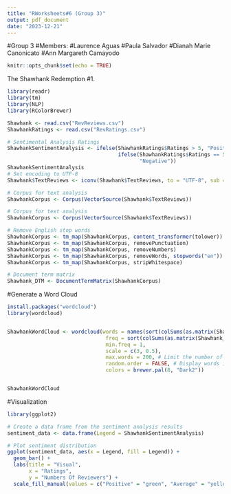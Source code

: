 ```yaml
---
title: "RWorksheets#6 (Group 3)"
output: pdf_document
date: "2023-12-21"
---
```


#Group 3
#Members: 
#Laurence Aguas
#Paula Salvador
#Dianah Marie Canonicato
#Ann Margareth Camayodo

```r
knitr::opts_chunk$set(echo = TRUE)
```

The Shawhank Redemption 
#1.


```r

library(readr)
library(tm)
library(NLP)
library(RColorBrewer)

Shawhank <- read.csv("RevReviews.csv")
ShawhankRatings <- read.csv("RevRatings.csv")

# Sentimental Analysis Ratings
ShawhankSentimentAnalysis <- ifelse(ShawhankRatings$Ratings > 5, "Positive",
                                    ifelse(ShawhankRatings$Ratings == 5, "Average",
                                           "Negative"))
ShawhankSentimentAnalysis
# Set encoding to UTF-8
Shawhank$TextReviews <- iconv(Shawhank$TextReviews, to = "UTF-8", sub = "byte")

# Corpus for text analysis
ShawhankCorpus <- Corpus(VectorSource(Shawhank$TextReviews))

# Corpus for text analysis
ShawhankCorpus <- Corpus(VectorSource(Shawhank$TextReviews))

# Remove English stop words
ShawhankCorpus <- tm_map(ShawhankCorpus, content_transformer(tolower))
ShawhankCorpus <- tm_map(ShawhankCorpus, removePunctuation)
ShawhankCorpus <- tm_map(ShawhankCorpus, removeNumbers)
ShawhankCorpus <- tm_map(ShawhankCorpus, removeWords, stopwords("en"))
ShawhankCorpus <- tm_map(ShawhankCorpus, stripWhitespace)

# Document term matrix
Shawhank_DTM <- DocumentTermMatrix(ShawhankCorpus)


```

#Generate a Word Cloud
```r
install.packages("wordcloud")
library(wordcloud)


ShawhankWordCloud <- wordcloud(words = names(sort(colSums(as.matrix(Shawhank_DTM)))), 
                                freq = sort(colSums(as.matrix(Shawhank_DTM))),
                                min.freq = 1,
                                scale = c(3, 0.5),
                                max.words = 200, # Limit the number of words displayed
                                random.order = FALSE, # Display words in decreasing frequency
                                colors = brewer.pal(8, "Dark2"))


ShawhankWordCloud
```

#Visualization

```r
library(ggplot2)

# Create a data frame from the sentiment analysis results
sentiment_data <- data.frame(Legend = ShawhankSentimentAnalysis)

# Plot sentiment distribution
ggplot(sentiment_data, aes(x = Legend, fill = Legend)) +
  geom_bar() +
  labs(title = "Visual",
       x = "Ratings",
       y = "Numbers Of Reviewers") +
  scale_fill_manual(values = c("Positive" = "green", "Average" = "yellow", "Negative" = "red"))

```
